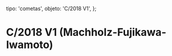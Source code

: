 
  tipo: 'cometas',
  objeto: 'C/2018 V1',
};

# C/2018 V1 (Machholz-Fujikawa-Iwamoto)

<Imagen
  src="registro/c2018-v1_20181116_2018v1_20181116_i88.jpg"
  fecha="20181116"
  desc="1*120s b1"
/>